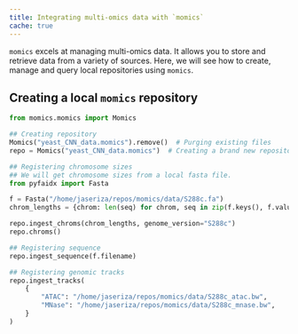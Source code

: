```yaml
---
title: Integrating multi-omics data with `momics`
cache: true
---
```


`momics` excels at managing multi-omics data. It allows you to store and retrieve data from a variety of sources. Here, we will see how to create, manage and query local repositories using `momics`.

## Creating a local `momics` repository

```python
from momics.momics import Momics

## Creating repository
Momics("yeast_CNN_data.momics").remove()  # Purging existing files
repo = Momics("yeast_CNN_data.momics")  # Creating a brand new repository

## Registering chromosome sizes
## We will get chromosome sizes from a local fasta file.
from pyfaidx import Fasta

f = Fasta("/home/jaseriza/repos/momics/data/S288c.fa")
chrom_lengths = {chrom: len(seq) for chrom, seq in zip(f.keys(), f.values())}

repo.ingest_chroms(chrom_lengths, genome_version="S288c")
repo.chroms()

## Registering sequence
repo.ingest_sequence(f.filename)

## Registering genomic tracks
repo.ingest_tracks(
    {
        "ATAC": "/home/jaseriza/repos/momics/data/S288c_atac.bw",
        "MNase": "/home/jaseriza/repos/momics/data/S288c_mnase.bw",
    }
)
```
